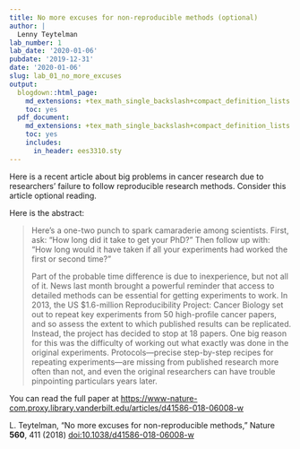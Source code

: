```yaml
---
title: No more excuses for non-reproducible methods (optional)
author: |
  Lenny Teytelman
lab_number: 1
lab_date: '2020-01-06'
pubdate: '2019-12-31'
date: '2020-01-06'
slug: lab_01_no_more_excuses
output:
  blogdown::html_page:
    md_extensions: +tex_math_single_backslash+compact_definition_lists
    toc: yes
  pdf_document:
    md_extensions: +tex_math_single_backslash+compact_definition_lists
    toc: yes
    includes:
      in_header: ees3310.sty
---
```

Here is a recent article about big problems in cancer research due to researchers' failure to follow reproducible research methods. Consider this article optional reading.

Here is the abstract:

> Here's a one-two punch to spark camaraderie among scientists. First, ask: "How long did it take to get your PhD?" Then follow up with: "How long would it have taken if all your experiments had worked the first or second time?"
>
> Part of the probable time difference is due to inexperience, but not all of it. News last month brought a powerful reminder that access to detailed methods can be essential for getting experiments to work. In 2013, the US $1.6-million Reproducibility Project: Cancer Biology set out to repeat key experiments from 50 high-profile cancer papers, and so assess the extent to which published results can be replicated. Instead, the project has decided to stop at 18 papers. One big reason for this was the difficulty of working out what exactly was done in the original experiments. Protocols---precise step-by-step recipes for repeating experiments---are missing from published research more often than not, and even the original researchers can have trouble pinpointing particulars years later.

You can read the full paper at <https://www-nature-com.proxy.library.vanderbilt.edu/articles/d41586-018-06008-w>

L. Teytelman, "No more excuses for non-reproducible methods," Nature **560**, 411 (2018) [doi:10.1038/d41586-018-06008-w](https://doi.org/10.1038/d41586-018-06008-w)

